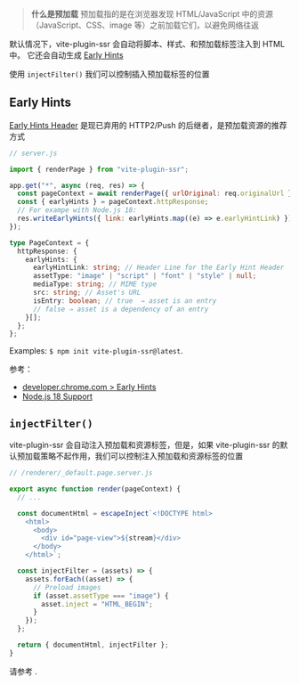 
> **什么是预加载** 预加载指的是在浏览器发现 HTML/JavaScript 中的资源（JavaScript、CSS、image 等）之前加载它们，以避免网络往返

默认情况下，vite-plugin-ssr 会自动将脚本、样式、和预加载标签注入到 HTML 中。
它还会自动生成 [Early Hints](https://developer.mozilla.org/en-US/docs/Web/HTTP/Status/103)

使用 `injectFilter()` 我们可以控制插入预加载标签的位置

## Early Hints

[Early Hints Header](https://developer.mozilla.org/en-US/docs/Web/HTTP/Status/103) 是现已弃用的 HTTP2/Push 的后继者，是预加载资源的推荐方式

```js
// server.js

import { renderPage } from "vite-plugin-ssr";

app.get("*", async (req, res) => {
  const pageContext = await renderPage({ urlOriginal: req.originalUrl });
  const { earlyHints } = pageContext.httpResponse;
  // For exampe with Node.js 18:
  res.writeEarlyHints({ link: earlyHints.map((e) => e.earlyHintLink) });
});
```

```ts
type PageContext = {
  httpResponse: {
    earlyHints: {
      earlyHintLink: string; // Header Line for the Early Hint Header
      assetType: "image" | "script" | "font" | "style" | null;
      mediaType: string; // MIME type
      src: string; // Asset's URL
      isEntry: boolean; // true  ⇒ asset is an entry
      // false ⇒ asset is a dependency of an entry
    }[];
  };
};
```

Examples: `$ npm init vite-plugin-ssr@latest`.

参考：

- [developer.chrome.com > Early Hints](https://developer.chrome.com/blog/early-hints/)
- [Node.js 18 Support](https://nodejs.org/dist/latest-v19.x/docs/api/http.html#responsewriteearlyhintshints-callback)

## `injectFilter()`

vite-plugin-ssr 会自动注入预加载和资源标签，但是，如果 vite-plugin-ssr 的默认预加载策略不起作用，我们可以控制注入预加载和资源标签的位置

```ts
// /renderer/_default.page.server.js

export async function render(pageContext) {
  // ...

  const documentHtml = escapeInject`<!DOCTYPE html>
    <html>
      <body>
        <div id="page-view">${stream}</div>
      </body>
    </html>`;

  const injectFilter = (assets) => {
    assets.forEach((asset) => {
      // Preload images
      if (asset.assetType === "image") {
        asset.inject = "HTML_BEGIN";
      }
    });
  };

  return { documentHtml, injectFilter };
}
```

请参考 <Link href="/injectFilter" />.
